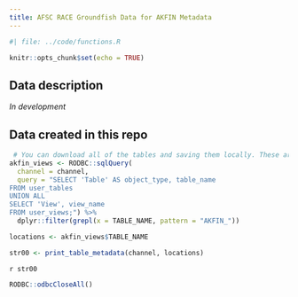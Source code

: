 ```yaml
---
title: AFSC RACE Groundfish Data for AKFIN Metadata
---
```


```r
#| file: ../code/functions.R

knitr::opts_chunk$set(echo = TRUE)
```

## Data description

*In development*

## Data created in this repo

```r
 # You can download all of the tables and saving them locally. These are all of the new tables for you to look through:
akfin_views <- RODBC::sqlQuery(
  channel = channel,
  query = "SELECT 'Table' AS object_type, table_name
FROM user_tables
UNION ALL
SELECT 'View', view_name
FROM user_views;") %>% 
  dplyr::filter(grepl(x = TABLE_NAME, pattern = "AKFIN_"))

locations <- akfin_views$TABLE_NAME

str00 <- print_table_metadata(channel, locations)
```

`r str00`

```r
RODBC::odbcCloseAll()
```
